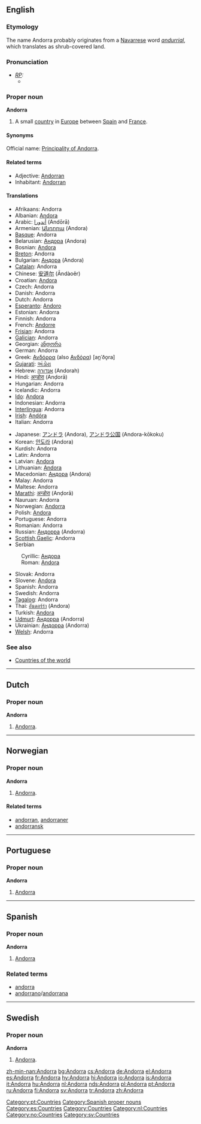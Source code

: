 {{see|andorra}}
==English==
{{wikipedia}}
===Etymology===
The name Andorra probably originates from a [[Navarrese]] word ''[[andurrial]]'', which translates as shrub-covered land.

===Pronunciation===
* ''[[RP]]:''
** {{IPA|/ænˈdɔːrə/}}

===Proper noun===
'''Andorra'''
# A small [[country]] in [[Europe]] between [[Spain]] and [[France]]. 

====Synonyms====
Official name: [[Principality of Andorra]].

====Related terms====
*Adjective: [[Andorran]]
*Inhabitant: [[Andorran]]

====Translations====
{{top}}
*Afrikaans: Andorra
*Albanian: [[Andora]]
*Arabic: [[أندورا]] (Andōrā)
*Armenian: [[Անդորա]] (Andora)
*[[Basque]]: Andorra
*Belarusian: [[Андора]] (Andora)
*Bosnian: [[Andora]] {{f}}
*[[Breton]]: Andorra
*Bulgarian: [[Андора]] (Andora)
*[[Catalan]]: Andorra
*Chinese: [[安道尔]] (Āndàoěr)
*Croatian: [[Andora]]
*Czech: Andorra
*Danish: Andorra
*Dutch: Andorra {{n}}
*[[Esperanto]]: [[Andoro]]
*Estonian: Andorra
*Finnish: Andorra
*French: [[Andorre]] {{f}}
*[[Frisian]]: Andorra
*[[Galician]]: Andorra
*Georgian: [[ანდორა]]
*German: Andorra
*Greek: [[Ανδόρρα]] (also [[Ανδόρα]]) [an̪ˈðo̞ra] {{f}}
*[[Gujarati]]: [[અંડોરા]]
*Hebrew: [[אנדורה]] (Andorah)
*Hindi: [[अन्डोरा]] (Anḍorā)
*Hungarian: Andorra
*Icelandic: Andorra
*[[Ido]]: [[Andora]]
*Indonesian: Andorra <!-- Maybe it should be Andora, but id.wikipedia has this spelling-->
*[[Interlingua]]: Andorra
*[[Irish]]: [[Andóra]]
*Italian: Andorra
{{mid}}
*Japanese: [[アンドラ]] (Andora), [[アンドラ公国]] (Andora-kōkoku)
*Korean: [[안도라]] (Andora)
*Kurdish: Andorra
*Latin: Andorra
*Latvian: [[Andora]]
*Lithuanian: [[Andora]] {{f}}
*Macedonian: [[Андора]] (Andora)
*Malay: Andorra
*Maltese: Andorra
*[[Marathi]]: [[अन्डोरा]] (Anḍorā)
*Nauruan: Andorra
*Norwegian: [[#Norwegian|Andorra]]
*Polish: [[Andora]]
*Portuguese: Andorra
*Romanian: Andorra {{f}}
*Russian: [[Андорра]] {{f}} (Andorra)
*[[Scottish Gaelic]]: Andorra
*Serbian
:Cyrillic: [[Андора]] {{f}}
:Roman: [[Andora]] {{f}}
*Slovak: Andorra
*Slovene: [[Andora]]
*Spanish: Andorra {{f}}
*Swedish: Andorra
*[[Tagalog]]: Andorra
*Thai: [[อันดอร์ร่า]] (Andora)
*Turkish: [[Andora]]
*[[Udmurt]]: [[Андорра]] (Andorra)
*Ukrainian: [[Андорра]] (Andorra)
*[[Welsh]]: Andorra
{{bottom}}

===See also===
*[[Countries of the world]]

----
==Dutch==
===Proper noun===
'''Andorra'''
# [[#English|Andorra]].

----
==Norwegian==
===Proper noun===
'''Andorra'''
# [[#English|Andorra]].

====Related terms====
*[[andorran]], [[andorraner]]
*[[andorransk]]

----
==Portuguese==

===Proper noun===
'''Andorra''' {{f}}

# [[#English|Andorra]]

[[Category:pt:Countries]]
----

==Spanish==

===Proper noun===
'''Andorra''' {{f}}

# [[#English|Andorra]]

===Related terms===
*[[andorra]]
*[[andorrano]]/[[andorrana]]

[[Category:Spanish proper nouns]]
[[Category:es:Countries]]

----

==Swedish==
===Proper noun===
'''Andorra'''
# [[#English|Andorra]].

[[Category:Countries]]
[[Category:nl:Countries]]
[[Category:no:Countries]]
[[Category:sv:Countries]]

[[zh-min-nan:Andorra]]
[[bg:Andorra]]
[[cs:Andorra]]
[[de:Andorra]]
[[el:Andorra]]
[[es:Andorra]]
[[fr:Andorra]]
[[hy:Andorra]]
[[hi:Andorra]]
[[io:Andorra]]
[[is:Andorra]]
[[it:Andorra]]
[[hu:Andorra]]
[[nl:Andorra]]
[[nds:Andorra]]
[[pl:Andorra]]
[[pt:Andorra]]
[[ru:Andorra]]
[[fi:Andorra]]
[[sv:Andorra]]
[[tr:Andorra]]
[[zh:Andorra]]